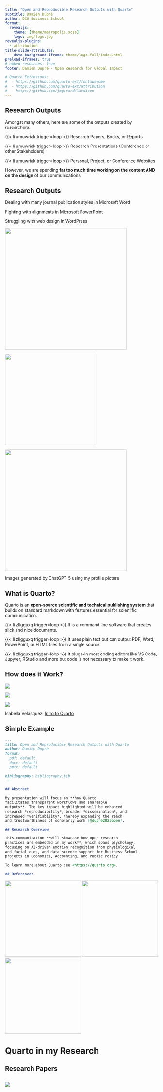 ```yaml
---
title: "Open and Reproducible Research Outputs with Quarto"
subtitle: Damien Dupré
author: DCU Business School
format: 
  revealjs:
    theme: [theme/metropolis.scss]
    logo: img/logo.jpg
revealjs-plugins:
  - attribution
title-slide-attributes:
    data-background-iframe: theme/logo-fall/index.html
preload-iframes: true
# embed-resources: true
footer: Damien Dupré - Open Research for Global Impact

# Quarto Extensions:
#  - https://github.com/quarto-ext/fontawesome
#  - https://github.com/quarto-ext/attribution
#  - https://github.com/jmgirard/lordicon
---
```


## Research Outputs

Amongst many others, here are some of the outputs created by researchers: 

{{< li umuwriak trigger=loop >}} Research Papers, Books, or Reports

{{< li umuwriak trigger=loop >}}  Research Presentations (Conference or other Stakeholders)

{{< li umuwriak trigger=loop >}}  Personal, Project, or Conference Websites

However, we are spending **far too much time working on the content AND on the design** of our communications.

## Research Outputs

::: {layout-ncol="3" .center}
[Dealing with many journal publication styles in Microsoft Word]{.fragment fragment-index=1}

[Fighting with alignments in Microsoft PowerPoint]{.fragment fragment-index=2}

[Struggling with web design in WordPress]{.fragment fragment-index=3}
:::

::: {.r-stack}
![](img/me_1.png){.fragment .absolute top=300 left=0 width="400" fragment-index=1}

![](img/me_2.png){.fragment width="300" fragment-index=2}

![](img/me_3.png){.fragment .absolute top=300 right=0 width="400" fragment-index=3}
:::

::: {.attribution}
Images generated by ChatGPT-5 using my profile picture
:::

## What is Quarto?

Quarto is an **open-source scientific and technical publishing system** that builds on standard markdown with features essential for scientific communication.

::: {.callout-tip title="**In simple terms**" appearance="simple"}
{{< li zllgguxq trigger=loop >}} It is a command line software that creates slick and nice documents.

{{< li zllgguxq trigger=loop >}} It uses plain text but can output PDF, Word, PowerPoint, or HTML files from a single source.

{{< li zllgguxq trigger=loop >}} It plugs-in most coding editors like VS Code, Jupyter, RStudio and more but code is not necessary to make it work.
:::

## How does it Work?

::: {layout-ncol="3"}
![](https://ivelasq.quarto.pub/intro-to-quarto/images/markdown-text.png){.fragment}

![](https://ivelasq.quarto.pub/intro-to-quarto/images/yaml.png){.fragment}

![](https://ivelasq.quarto.pub/intro-to-quarto/images/code-chunks.png){.fragment}
:::

::: {.attribution}
Isabella Velásquez: [Intro to Quarto](https://ivelasq.quarto.pub/intro-to-quarto)
:::

## Simple Example {.smaller}

::: {style="width:500px;"}
```.markdown
---
title: Open and Reproducible Research Outputs with Quarto
author: Damien Dupré
format:
  pdf: default
  docx: default
  pptx: default

bibliography: bibliography.bib
---

## Abstract 

My presentation will focus on **how Quarto 
facilitates transparent workflows and shareable 
outputs**. The key impact highlighted will be enhanced 
research *reproducibility*, broader *dissemination*, and 
increased *verifiability*, thereby expanding the reach 
and trustworthiness of scholarly work [@dupre2025open].

## Research Overview

This communication **will showcase how open research 
practices are embedded in my work**, which spans psychology, 
focusing on AI-driven emotion recognition from physiological
and facial cues, and data science support for Business School
projects in Economics, Accounting, and Public Policy.

To learn more about Quarto see <https://quarto.org>.

## References
```
:::

![](img/pdf.png){.absolute top=80 right=290 width="250" .fragment fragment-index=1}
![](img/docx.png){.absolute top=180 right=50 width="250" .fragment fragment-index=1}
![](img/pptx.png){.absolute top=350 right=250 width="250".fragment fragment-index=1}

# Quarto in my Research

## Research Papers

::: {.scroll-container style="overflow-y: scroll; height: 500px; width: 500px"}
![](img/paper_quarto.png)
:::

![](img/paper_1.png){.absolute top=80 right=290 width="250"}
![](img/paper_2.png){.absolute top=180 right=50 width="250"}
![](img/paper_3.png){.absolute top=350 right=250 width="250"}

## Presentations

::: {.absolute top=80 left=0}
```{=html}
<iframe src="https://damien-dupre.github.io/cloud_powered_equity" width="500" height="300"></iframe>
```
:::

::: {.absolute top=80 left=500}
```{=html}
<iframe src="https://damien-dupre.github.io/cere2025_workshop/output/slides.html" width="500" height="300"></iframe>
```
:::

::: {.absolute top=400 left=250}
```{=html}
<iframe src="https://damien-dupre.github.io/pint_of_science/#/section" width="500" height="300"></iframe>
```
:::

::: {.attribution}
<https://github.com/damien-dupre/cloud_powered_equity>

<https://github.com/damien-dupre/cere2025_workshop>

<https://github.com/damien-dupre/pint_of_science>
:::

## Websites

::: {.absolute top=80 left=0}
```{=html}
<iframe src="https://damien-dupre.github.io/" width="500" height="300"></iframe>
```
:::

::: {.absolute top=80 left=500}
```{=html}
<iframe src="https://www.isre2024.org/" width="500" height="300"></iframe>
```
:::

::: {.absolute top=400 left=250}
```{=html}
<iframe src="https://www.cere2025.com/" width="500" height="300"></iframe>
```
:::

::: {.attribution}
<https://github.com/damien-dupre/damien-dupre.github.io>

<https://github.com/garymckeown/ISRE24>

<https://github.com/damien-dupre/cere2025>
:::

## {background="#43464B"}

<br>

:::{.center}
**Thanks for your attention **

**and don't hesitate to ask if you have any questions!**

![](https://damien-dupre.github.io/assets/404.gif){style="border-radius:10%;" width=50%}
:::

::: {layout="[0.47, 0.53]"}
[{{< fa brands github >}} @damien-dupre](https://github.com/damien-dupre)  
[{{< fa brands linkedin >}} @damien-dupre](https://www.linkedin.com/in/damien-dupre/) 

[{{< fa globe >}} https://damien-dupre.github.io](https://damien-dupre.github.io)  
[{{< fa paper-plane >}} damien.dupre@dcu.ie](mailto:damien.dupre@dcu.ie)
:::

```r
xaringanExtra::html_dependency_freezeframe()
```